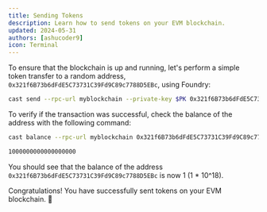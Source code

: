 ```yaml
---
title: Sending Tokens
description: Learn how to send tokens on your EVM blockchain.
updated: 2024-05-31
authors: [ashucoder9]
icon: Terminal
---
```


To ensure that the blockchain is up and running, let's perform a simple token transfer to a random address, `0x321f6B73b6dFdE5C73731C39Fd9C89c7788D5EBc`, using Foundry:

```bash
cast send --rpc-url myblockchain --private-key $PK 0x321f6B73b6dFdE5C73731C39Fd9C89c7788D5EBc --value 1ether
```
To verify if the transaction was successful, check the balance of the address with the following command:


```bash
cast balance --rpc-url myblockchain 0x321f6B73b6dFdE5C73731C39Fd9C89c7788D5EBc
```
```bash
1000000000000000000
```
You should see that the balance of the address `0x321f6B73b6dFdE5C73731C39Fd9C89c7788D5EBc` is now 1 (1 * 10^18).


Congratulations! You have successfully sent tokens on your EVM blockchain. 🎉


